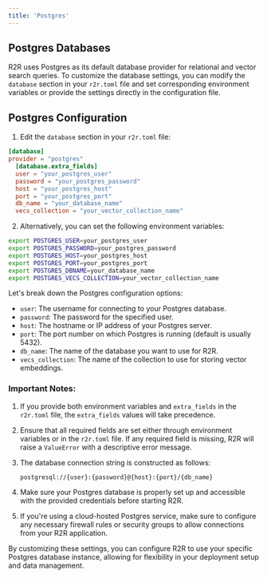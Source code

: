 ```yaml
---
title: 'Postgres'
---
```


## Postgres Databases

R2R uses Postgres as its default database provider for relational and vector search queries. To customize the database settings, you can modify the `database` section in your `r2r.toml` file and set corresponding environment variables or provide the settings directly in the configuration file.

## Postgres Configuration

1. Edit the `database` section in your `r2r.toml` file:

```toml r2r.toml
[database]
provider = "postgres"
  [database.extra_fields]
  user = "your_postgres_user"
  password = "your_postgres_password"
  host = "your_postgres_host"
  port = "your_postgres_port"
  db_name = "your_database_name"
  vecs_collection = "your_vector_collection_name"
```

2. Alternatively, you can set the following environment variables:

```bash
export POSTGRES_USER=your_postgres_user
export POSTGRES_PASSWORD=your_postgres_password
export POSTGRES_HOST=your_postgres_host
export POSTGRES_PORT=your_postgres_port
export POSTGRES_DBNAME=your_database_name
export POSTGRES_VECS_COLLECTION=your_vector_collection_name
```



Let's break down the Postgres configuration options:

- `user`: The username for connecting to your Postgres database.
- `password`: The password for the specified user.
- `host`: The hostname or IP address of your Postgres server.
- `port`: The port number on which Postgres is running (default is usually 5432).
- `db_name`: The name of the database you want to use for R2R.
- `vecs_collection`: The name of the collection to use for storing vector embeddings.

### Important Notes:

1. If you provide both environment variables and `extra_fields` in the `r2r.toml` file, the `extra_fields` values will take precedence.

2. Ensure that all required fields are set either through environment variables or in the `r2r.toml` file. If any required field is missing, R2R will raise a `ValueError` with a descriptive error message.

3. The database connection string is constructed as follows:
   ```
   postgresql://{user}:{password}@{host}:{port}/{db_name}
   ```

4. Make sure your Postgres database is properly set up and accessible with the provided credentials before starting R2R.

5. If you're using a cloud-hosted Postgres service, make sure to configure any necessary firewall rules or security groups to allow connections from your R2R application.

By customizing these settings, you can configure R2R to use your specific Postgres database instance, allowing for flexibility in your deployment setup and data management.
